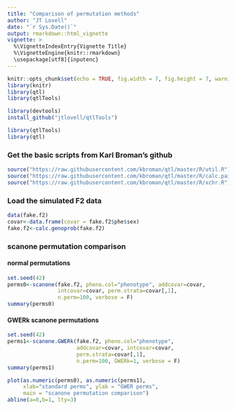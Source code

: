 ```yaml
---
title: "Comparison of permutation methods"
author: "JT Lovell"
date: "`r Sys.Date()`"
output: rmarkdown::html_vignette
vignette: >
  %\VignetteIndexEntry{Vignette Title}
  %\VignetteEngine{knitr::rmarkdown}
  \usepackage[utf8]{inputenc}
---
```


```r
knitr::opts_chunk$set(echo = TRUE, fig.width = 7, fig.height = 7, warning = FALSE)
library(knitr)
library(qtl)
library(qtlTools)
```

```r
library(devtools)
install_github("jtlovell/qtlTools")
```

```r
library(qtlTools)
library(qtl)
```

### Get the basic scripts from Karl Broman's github
```r
source("https://raw.githubusercontent.com/kbroman/qtl/master/R/util.R")
source("https://raw.githubusercontent.com/kbroman/qtl/master/R/calc.pairprob.R")
source("https://raw.githubusercontent.com/kbroman/qtl/master/R/xchr.R")
```


### Load the simulated F2 data 
```r
data(fake.f2)
covar<-data.frame(covar = fake.f2$phe$sex)
fake.f2<-calc.genoprob(fake.f2)
```

### scanone permutation comparison
#### normal permutations
```r
set.seed(42)
perms0<-scanone(fake.f2, pheno.col="phenotype", addcovar=covar,
                intcovar=covar, perm.strata=covar[,1],
                n.perm=100, verbose = F)
summary(perms0)
```

#### GWERk scanone permutations
```r
set.seed(42)
perms1<-scanone.GWERk(fake.f2, pheno.col="phenotype", 
                      addcovar=covar, intcovar=covar, 
                      perm.strata=covar[,1],
                      n.perm=100, GWERk=1, verbose = F)
summary(perms1)

plot(as.numeric(perms0), as.numeric(perms1), 
     xlab="standard perms", ylab = "GWER perms", 
     main = "scanone permutation comparison")
abline(a=0,b=1, lty=3)
```
